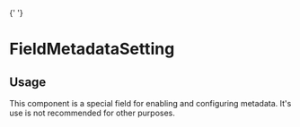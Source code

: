 

<Meta of={FieldMetadataSettingStories} />{' '}

# FieldMetadataSetting

## Usage

This component is a special field for enabling and configuring metadata. It's use is not recommended for other purposes.

<Primary />
<Controls />
